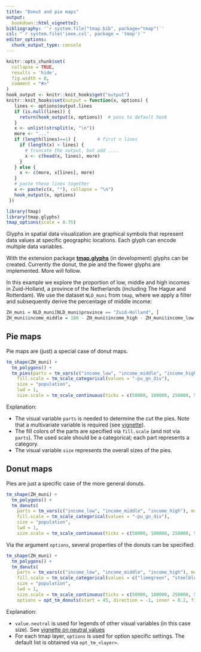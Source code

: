 ```yaml
---
title: "Donut and pie maps"
output: 
  bookdown::html_vignette2:
bibliography: '`r system.file("tmap.bib", package="tmap")`'
csl: "`r system.file('ieee.csl', package = 'tmap')`"
editor_options: 
  chunk_output_type: console
---
```


```r
knitr::opts_chunk$set(
  collapse = TRUE,
  results = 'hide',
  fig.width = 8,
  comment = "#>"
)
hook_output <- knitr::knit_hooks$get("output")
knitr::knit_hooks$set(output = function(x, options) {
   lines <- options$output.lines
   if (is.null(lines)) {
     return(hook_output(x, options))  # pass to default hook
   }
   x <- unlist(strsplit(x, "\n"))
   more <- "..."
   if (length(lines)==1) {        # first n lines
     if (length(x) > lines) {
       # truncate the output, but add ....
       x <- c(head(x, lines), more)
     }
   } else {
     x <- c(more, x[lines], more)
   }
   # paste these lines together
   x <- paste(c(x, ""), collapse = "\n")
   hook_output(x, options)
 })

```


```r
library(tmap)
library(tmap.glyphs)
tmap_options(scale = 0.75)
```

Glyphs in spatial data visualization are graphical symbols that represent data values at specific geographic locations. Each glyph can encode multiple data variables.

With the extension package [**tmap.glyphs**](https://github.com/r-tmap/tmap.glyphs/) (in development) glyphs can be created. Currently the donut, the pie and the flower glyphs are implemented. More will follow.

In this example we explore the proportion of low, middle and high incomes in Zuid-Holland, a province of the Netherlands (including The Hague and Rotterdam). We use the dataset `NLD_muni` from `tmap`, where we apply a filter and subsequently derive the percentage of middle income:

```r
ZH_muni = NLD_muni[NLD_muni$province == "Zuid-Holland", ]
ZH_muni$income_middle = 100 - ZH_muni$income_high - ZH_muni$income_low
```


## Pie maps

Pie maps are (just) a special case of donut maps. 

```r
tm_shape(ZH_muni) +
  tm_polygons() +
  tm_pies(parts = tm_vars(c("income_low", "income_middle", "income_high"), multivariate = TRUE),
    fill.scale = tm_scale_categorical(values = "-pu_gn_div"),			  
    size = "population",
    lwd = 1,
    size.scale = tm_scale_continuous(ticks = c(50000, 100000, 250000, 500000)))
```


Explanation:

* The visual variable `parts` is needed to determine the cut the pies. Note that a multivariate variable is required (see [vignette](https://r-tmap.github.io/tmap/articles/adv_multivariate)).
* The fill colors of the parts are specified via `fill.scale` (and not via `parts`). The used scale should be a categorical; each part represents a category.
* The visual variable `size` represents the overall sizes of the pies.


## Donut maps

Pies are just a specific case of the more general donuts.

```r
tm_shape(ZH_muni) +
  tm_polygons() +
  tm_donuts(
  	parts = tm_vars(c("income_low", "income_middle", "income_high"), multivariate = TRUE),
    fill.scale = tm_scale_categorical(values = "-pu_gn_div"),			  
    size = "population",
    lwd = 1,
    size.scale = tm_scale_continuous(ticks = c(50000, 100000, 250000, 500000)))
```

Via the argument `options`, several properties of the donuts can be specified: 

```r
tm_shape(ZH_muni) +
  tm_polygons() +
  tm_donuts(
  	parts = tm_vars(c("income_low", "income_middle", "income_high"), multivariate = TRUE),
    fill.scale = tm_scale_categorical(values = c("limegreen", "steelblue", "brown"), value.neutral = "grey50"),			  
    size = "population",
    lwd = 1,
    size.scale = tm_scale_continuous(ticks = c(50000, 100000, 250000, 500000)),
    options = opt_tm_donuts(start = 45, direction = -1, inner = 0.2, fill_hole = "orange"))
```

Explanation:

* `value.neutral` is used for legends of other visual variables (in this case size). See [vignette on neutral values](https://r-tmap.github.io/tmap/articles/adv_legends#neutral-values)
* For each tmap layer, `options` is used for option specific settings. The default list is obtained via `opt_tm_<layer>`.
